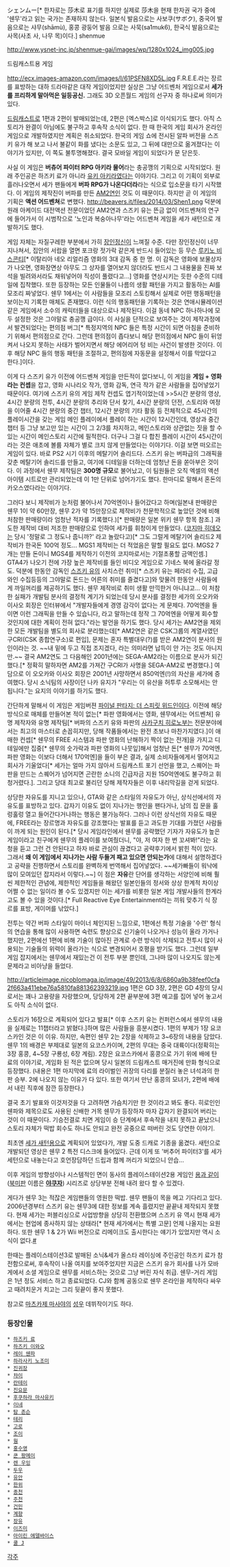 シェンムー[* 한자로는 莎木로 표기를 하지만 실제로 莎木을 현재 한자권 국가 중에 '쉔무'라고 읽는 국가는 존재하지 않는다. 일본식 발음으로는 사보쿠(サボク), 중국어 발음으로는 샤무(shāmù), 홍콩 광둥어 발음 으로는 사묵(sa1muk6), 한국식 발음으로는 사목(사초 사, 나무 목)이다.]
shenmue

http://www.ysnet-inc.jp/shenmue-gai/images/wp/1280x1024_img005.jpg

드림캐스트용 게임

http://ecx.images-amazon.com/images/I/61PSFN8XD5L.jpg
F.R.E.E.라는 장르를 표방하는 대하 드라마같은 대작 게임이었지만 실상은 그냥 어드벤처 게임으로서 '''세가를 프리하게 말아먹은 일등공신.''' 그래도 3D 오픈월드 게임의 선구자 중 하나로써 의미가 있다. 

[[드림캐스트]]로 1편과 2편이 발매되었는데, 2편은 [엑스박스]로 이식되기도 했다. 아직 스토리가 완결이 아님에도 불구하고 후속작 소식이 없다. 한 때 한국의 게임 회사가 온라인 게임으로 개발하였지만 계획은 취소되었다. 한국의 게임 쇼에 전시된 알파 버전을 스즈키 유가 해 보고 나서 불같이 화를 냈다는 소문도 있고, 그 뒤에 대만으로 옮겨졌다는 이야기가 있지만, 이 쪽도 불투명해졌다. 결국 모바일 게임이 되었다가 문 닫은듯. 

사실 이 게임은 '''버츄어 파이터 RPG 아키라 물어'''라는 충공깽의 기획으로 시작되었다. 원래 주인공은 하즈키 료가 아니라 [[유키 아키라]]였다는 이야기다. 그리고 이 기획이 외부로 흘러나오면서 세가 팬들에게 '''버파 RPG가 나온다더라'''라는 식으로 입소문을 타기 시작했다. 이 게임의 제작진이 버파를 만든 [[AM2]]연인 것도 이 때문이다. 하지만 곧 이 게임의 기획은 '''액션 어드벤쳐'''로 변했다. 
http://beavers.it/files/2014/03/Shen1.png
덕분에 원래 아케이드 대전액션 전문이었던 AM2연과 스즈키 유는 뜬금 없이 어드벤쳐의 연구에 들어가서 이 시범작으로 '노인과 복숭아나무'라는 어드벤쳐 게임을 세가 새턴으로 개발하기도 했다.

게임 자체는 자질구레한 부분에서 가히 [[장인정신]]이 느껴질 수준. 다만 장인정신이 너무 지나쳐서, 집안의 서랍을 열면 포크랑 젓가락 같은게 반드시 들어있는 등 무슨 [[루키노 비스콘티]][* 이탈리아 네오 리얼리즘 영화의 3대 감독 중 한 명. 이 감독은 영화에 보물상자가 나오면, 영화장면상 아무도 그 상자를 열어보지 않더라도 반드시 그 내용물을 진짜 보석을 빌려와서라도 채워넣어야 직성이 풀렸다고...] 영화를 연상시키는 듯한 수준의 디테일에 집착했다. 또한 등장하는 모든 인물들이 나름의 생활 패턴을 가지고 활동하는 AI를 모조리 짜넣었다. 쉔무 1에서는 이 사람들을 모조리 스토킹해서 실제로 어떤 행동패턴을 보이는지 기록한 매체도 존재했다. 이런 식의 행동패턴을 기록하는 것은 연애시뮬레이션 같은 게임에서 소수의 캐릭터들을 대상으로나 제작된다. 이걸 동네 NPC 하나하나에 모두 설정한 것은 그야말로 충공깽 급이다. 이 사실을 단적으로 보여주는 것이 제작과정에서 발견되었다는 편의점 버그[* 특정지역의 NPC 들은 특정 시간이 되면 아침을 준비하기 위해서 편의점으로 간다. 그런데 편의점이 좁다보니 해당 편의점에서 NPC 들이 뒤엉켜서 나오지 못하는 사태가 벌어지면서 해당 에어리어 텅 비는 사건이 발생한 것이다. 이후 해당 NPC 들의 행동 패턴을 조절하고, 편의점에 자동문을 설정해서 이를 막았다고 한다.]이다.

이게 다 스즈키 유가 이전에 어드벤쳐 게임을 만든적이 없다보니, 이 게임을 '''게임 + 영화라는 컨셉'''을 잡고, 영화 시나리오 작가, 영화 감독, 연극 작가 같은 사람들을 집어넣었기 때문이다. 여기에 스즈키 유의 게임 제작 컨셉도 엽기적이었는데 
>>5시간 분량의 영상, 4시간 분량의 전투, 4시간 분량의 추리와 단서 찾기, 4시간 분량의 던전, 스토리와 여정을 이어줄 4시간 분량의 중간 챕터, 12시간 분량의 기타 활동 등 전체적으로 45시간의 플레이시간을 갖는 게임
메인 플레이에서 플레이 하는 시간이 12시간인데, 영상과 중간 챕터 등 그냥 보고만 있는 시간이 그 2/3를 차지하고, 메인스토리와 상관없는 짓을 할 수 있는 시간이 메인스토리 시간에 필적한다. 더구나 그걸 다 합친 플레이 시간이 45시간이라는 것은 애초에 볼륨 자체가 별로 크지 않게 만들었다는 이야기다. 이걸 보면 떠오르는 게임이 있다. 바로 PS2 시기 이후의 메탈기어 솔리드다. 스즈키 유는 버파급의 그래픽을 갖춘 메탈기어 솔리드를 만들고, 여기에 디테일을 더하는데 엄청난 돈을 쏟아부은 것이다. 이 과정에서 쉔무 제작팀은 '''300명 규모'''로 불어났고, 이 팀원들은 오직 엑셀의 액션 아이템 시트로만 관리되었는데 이 1만 단위로 넘어가기도 했다. 한마디로 말해서 혼돈의 카오스였다라는 이야기다. 

그러다 보니 제작비가 눈처럼 불어나서 70억엔이나 들어갔다고 하며(일본내 판매량은 쉔무 1이 약 60만장, 쉔무 2가 약 15만장으로 제작비가 천문학적으로 높았던 것에 비해 처참한 판매량이라 엄청난 적자를 기록했다.)[* 판매량은 일본 위키 쉔무 항목 참조.] 과도한 제작비 대비 저조한 판매량으로 인하여 세가를 휘청이게 만들었다. ([[코지마 히데오]]는 당시 '정말로 그 정도나 줍니까?' 라고 놀랐다고)[* 그도 그럴게 메탈기어 솔리드2 제작비가 한국돈 100억 정도... MGS1 제작비는 더 적었음은 말할 필요도 없다. MGS2 7개는 만들 돈이니 MGS4를 제작하기 이전의 코지마로서는 기절초풍할 금액인셈.] GTA4가 나오기 전에 가장 높은 제작비를 들인 비디오 게임으로 기네스 북에 올라갈 정도. 덕분에 한동안 감독인 [[스즈키 유]]의 사치스런 취미[* 스즈키 유는 페라리 수집, 고급 와인 수집등등의 그야말로 돈드는 어른의 취미를 즐겼다고]와 맞물려 한동안 사람들에게 까일꺼리를 제공하기도 했다. 쉔무 제작비로 취미 생활 만끽한거 아니냐고... 
이 처참한 실패가 개발팀 분사의 결정적 계기가 되었는데 당시 분사를 결정한 세가의 오오카와 이사오 회장은 인터뷰에서 "개발자들에게 경영 감각이 없다는 게 문제다. 70억엔을 들이면 이런 그래픽을 만들 수 있습니다, 라고 말하는데 정작 그 70억엔을 어떻게 회수할 것인지에 대한 계획이 전혀 없다."라는 발언을 하기도 했다. 당시 세가는 AM2연을 제외한 모든 개발팀을 별도의 회사로 분리했는데[* AM2연은 같은 CSK그룹의 계열사였던 구CRI(CSK 종합연구소)로 편입], 문제는 혼자 특별대우(?)를 받은 AM2연이 분사의 원인이라는 것. ~~내 밑에 두고 직접 조지겠다, 라는 의미라면 납득이 안 가는 것도 아니지만.~~ 결국 AM2연도 그 다음해인 2001년에는 SEGA-AM2라는 이름으로 분사가 되긴 했다.[* 정확히 말하자면 AM2를 가져간 구CRI가 사명을 SEGA-AM2로 변경했다.]
여담으로 이 오오카와 이사오 회장은 2001년 사망하면서 850억엔(!)의 자산을 세가에 증여했다. 당시 소닉팀의 사장이던 나카 유지가 "우리는 이 유산을 허투루 소모해서는 안 됩니다."는 요지의 이야기를 하기도 했다.

간단하게 말해서 이 게임은 게임버젼 [[파이널 판타지: 더 스피릿 위드인]]이다. 이전에 해당 방식으로 매체를 만들어본 적이 없는[* 파판 영화에서는 영화, 쉔무에서는 어드벤쳐] 유명 제작자와 유명 제작팀[* 버파의 스즈키 유와 파판의 [[사카구치 히로노부]]는 전문분야에서는 최고의 마스터로 손꼽히지만, 당해 작품들에서는 완전 초보나 마찬가지였다.]이 애매한 컨셉[* 쉔무의 FREE 시스템과 파판 영화의 난해하기 짝이 없는 전개]을 가지고 디테일에만 집중[* 쉔무의 숫가락과 파판 영화의 나뭇잎]해서 엄청난 돈[* 쉔무가 70억엔, 파판 영화는 이보다 더해서 170억엔]을 들이 부은 결과, 실제 소비자들에게서 멀어지고 회사가 기울었다[* 세가는 얼마 가지 않아서 드림캐스트 포기 선언을 했고, 스퀘어는 파판을 만드는 스퀘어가 넘어지면 곤란한 소니의 긴급자금 지원 150억엔에도 불구하고 휘청거렸다.]. 그리고 당대 최고로 불리던 당해 제작자들은 이후 내리막길을 걷게 되었다.  

상당한 자유도를 지니고 있으나, GTA와 같은 스타일의 자유도가 아닌, 상식선에서의 자유도를 표방하고 있다. 갑자기 이유도 없이 지나가는 행인을 팬다거나, 남의 집 문을 훌렁훌렁 열고 들어간다거나하는 행동은 불가능하다. 그러나 이런 상식선의 자유도 때문에, FREE라는 장르명과 자유도를 강조했다는 발표를 듣고 과도한 기대를 가졌던 사람들이 까게 되는 원인이 된다.[* 당시 게임라인에서 쉔무를 공략했던 기자가 자유도가 높은 게임이라고 친구에게 쉔무의 플레이를 보여줬더니, "야, 저 여자 한 번 꼬셔봐!"라는 요청을 듣고 그런 건 안된다고 하자 바로 관심이 끊겼다고 공략후기에서 밝힌 적이 있다. 그래서 '''왜 이 게임에서 지나가는 사람 두들겨 패고 있으면 안되는가'''에 대해서 설명하겠다고 공략을 진행하면서 스토리를 완벽하게 번역해서 집어넣었다. ~~세가빠들이 워낙에 많이 모여있던 잡지라서 이렇다.~~] 이 점은 '''자유'''란 단어를 생각하는 서양인에 비해 훨씬 제한적인 관념에, 제한적인 게임들을 해왔던 일본인들의 정서와 상상 한계적 차이상 어쩔 수 없는 일이라 볼 수도 있겠지만 이는 세가를 비롯한 일본 게임 개발사들의 한계라고도 볼 수 있을 것이다.[* Full Reactive Eye Entertainment라는 끼워 맞추기 식 장르를 표방, 게이머를 낚았다.]

전투는 약간 버파 스타일이 마이너 체인지된 느낌으로, 1편에선 특정 기술을 '수련' 형식의 연습을 통해 많이 사용하면 숙련도 향상으로 신기술이 나오거나 성능이 올라 가거나 했지만, 2편에선 1편에 비해 기술이 많아진 관계로 수련 방식이 삭제되고 전투시 많이 사용되는 기술들의 위력이 올라가는 식으로 변경되어서 호평을 받기도 했다. 그런데 일부 게임 잡지에서는 쉔무에서 재밌는건 이 전투 부분 뿐인데, 그나마 많이 나오지도 않는게 문제라고 비아냥을 들었다. 

http://articleimage.nicoblomaga.jp/image/49/2013/6/8/6860a9b38feef0cfa2f663a411ebe76a5810fa881362393219.jpg
1편은 GD 3장, 2편은 GD 4장의 당시로서는 꽤나 고용량을 자랑했으며, 당당하게 2편 끝부분에 3편 예고를 집어 넣어 놓고서도 아직 소식이 없다.

스토리가 16장으로 계획되어 있다고 발표[* 이후 스즈키 유는 컨퍼런스에서 쉔무의 내용을 실제로는 11챕터라고 밝혔다.]하며 많은 사람들을 흥분시켰다. 1편의 부제가 1장 요코스카인 것은 이 이유. 하지만, 속편인 쉔무 2는 2장을 삭제하고 3~6장의 내용을 담았다. 쉔무 1의 배경은 부제대로 일본의 요코스카이며, 2편의 무대는 중국 대륙이다(정확히는 3장 홍콩, 4~5장 구룡성, 6장 계림). 2장은 요코스카에서 홍콩으로 가기 위에 배에 탄 료의 이야기로, 게임화 된 적은 없으며 당시 일본의 드림캐스트 매거진에 만화 형식으로 등장했다. (내용은 1편 마지막에 료의 라이벌인 귀장의 다리를 분질러 놓은 녀석과의 한 판 승부. 2에 나오지 않는 이유가 다 있다. 또한 여기서 만난 홍콩의 모녀가, 2편에 배에서 내린 직후에 잠깐 등장한다.)

결국 초기 발표와 이것저것을 다 고려하면 가슴치기만 한 것이라고 봐도 좋다. 히로인인 쉔파와 제목으로도 사용된 신배한 거목 쉔무가 등장하자 마자 갑자기 완결되어 버리는 것이 이 때문이다. 기승전결로 치면 게임이 승 단계에서 후속작을 내지 못하고 끝났으니 스토리 자체가 떡밥 회수도 하나도 안되고 완전 공중으로 떠버린 것도 당연한 이야기. 

최초엔 [[세가 새턴]]용으로 계획되어 있었다가, 개발 도중 드캐로 기종을 옮겼다. 새턴으로 개발되던 영상은 쉔무 2 특전 디스크에 들어있다. 근데 이게 또 '버추어 파이터3'를 세가 세턴으로 내놓는다고 호언장담하던 드립과 함께 꺼리가 되었으니 안습...  

이후 게임의 방향성이나 시스템적인 면이 동사의 플레이스테이션2용 게임인 [[용과 같이]]([[북미판]] 이름은 '''[[야쿠자]]''') 시리즈로 상당부분 전해 내려 왔다 할 수 있겠다.

게다가 쉔무 3는 적잖은 게임팬들의 영원한 떡밥. 쉔무 팬들이 목을 메고 기다리고 있다. 2006년경부터 스즈키 유는 쉔무3에 대한 정보를 계속 흘렸지만 끝끝내 제작되지 못했다. 현재 세가는 퍼블리싱으로 사업방향을 상당히 전환했으며 스즈키 유 역시 현재 세가에서는 현업에 종사하지 않는 상태라[* 현재 세가에서는 특별 고문] 언제 나올지는 요원하다. 또한 쉔무 1 & 2가 Wii 버전으로 리메이크도 출시한다는 얘기가 있었지만 역시 소식이 없다.[http://bbs2.ruliweb.daum.net/gaia/do/ruliweb/default/159/read?bbsId=G003&articleId=179643&itemId=4 #]

한때는 플레이스테이션3로 발매된 소닉&세가 올스타 레이싱에 주인공인 하즈키 료가 참전함으로써, 후속작이 나올 여지를 보여주었지만 지금은 스즈키 유가 회사를 나가 모바게에서 소셜 게임으로 쉔무를 서비스하는 것으로 그냥 버린 자식 취급. 쉔무-거리 게임은 1년 정도 서비스 하고 종료되었다. CJ와 함께 공동으로 쉔무 온라인을 제작하다 싸우고 때려치운거 치고는 그리 뒷끝이 좋지 못했다.  

참고로 [[마츠카제 마사야]]의 [[성우]] 데뷔작이기도 하다.

=== 등장인물 ===

 * [[하즈키 료]]
 * [[하즈키 이와오]]
 * [[레이 쉔파]]
 * [[하라사키 노조미]]
 * [[진귀장]]
 * [[챠이]]
 * [[란테이]]
 * [[진요문]]
 * [[후쿠하라 마사유키]]
 * [[이네]]
 * [[탐 존슨]]
 * [[테리]]
 * [[고로]]
 * [[조이]]
 * [[웡]]
 * [[홍수영]]
 * [[쿤 팡메이]]
 * [[렌 우잉]]
 * [[두우]]
 * [[유안]]
 * [[한위]]
 * [[종천]]
 * [[주천]]
 * [[건민]]
 * [[계향]]
 * [[장유]]
 * [[이즈미]]
 * [[아이린 에델바이스]]
 * [[쿨 J]]


[[각주]]
